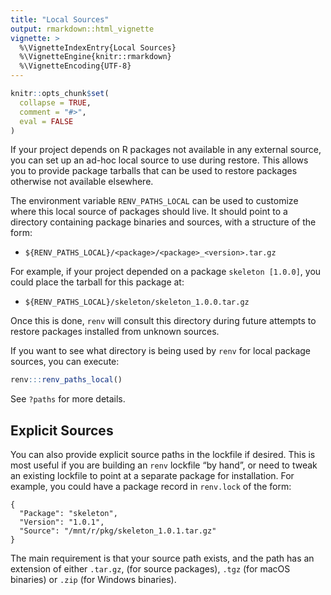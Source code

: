 ```yaml
---
title: "Local Sources"
output: rmarkdown::html_vignette
vignette: >
  %\VignetteIndexEntry{Local Sources}
  %\VignetteEngine{knitr::rmarkdown}
  %\VignetteEncoding{UTF-8}
---
```


```r
knitr::opts_chunk$set(
  collapse = TRUE,
  comment = "#>",
  eval = FALSE
)
```


If your project depends on R packages not available in any external source, you
can set up an ad-hoc local source to use during restore. This allows you to
provide package tarballs that can be used to restore packages otherwise not
available elsewhere.

The environment variable `RENV_PATHS_LOCAL` can be used to customize where this
local source of packages should live. It should point to a directory containing
package binaries and sources, with a structure of the form:

- `${RENV_PATHS_LOCAL}/<package>/<package>_<version>.tar.gz`

For example, if your project depended on a package `skeleton [1.0.0]`, you could
place the tarball for this package at:

- `${RENV_PATHS_LOCAL}/skeleton/skeleton_1.0.0.tar.gz`

Once this is done, `renv` will consult this directory during future attempts to
restore packages installed from unknown sources.

If you want to see what directory is being used by `renv` for local package
sources, you can execute:

```r
renv:::renv_paths_local()
```

See `?paths` for more details.


## Explicit Sources

You can also provide explicit source paths in the lockfile if desired. This is
most useful if you are building an `renv` lockfile "by hand", or need to tweak
an existing lockfile to point at a separate package for installation. For
example, you could have a package record in `renv.lock` of the form:

```
{
  "Package": "skeleton",
  "Version": "1.0.1",
  "Source": "/mnt/r/pkg/skeleton_1.0.1.tar.gz"
}
```

The main requirement is that your source path exists, and the path has an
extension of either `.tar.gz`, (for source packages), `.tgz` (for macOS
binaries) or `.zip` (for Windows binaries).
